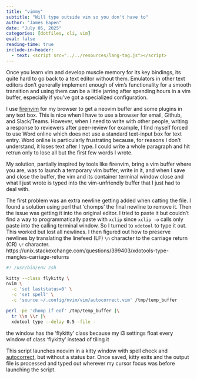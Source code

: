 ```yaml
---
title: "vimmy"
subtitle: "Will type outside vim so you don't have to"
author: "James Eapen"
date: "July 05, 2025"
categories: [dotfiles, cli, vim]
eval: false
reading-time: true
include-in-header:
  - text: <script src="../../resources/lang-tag.js"></script>
---
```


Once you learn vim and develop muscle memory for its key bindings, its quite
hard to go back to a text editor without them. Emulators in other text editors
don't generally implement enough of vim's functionality for a smooth transition
and using them can be a little jarring after spending hours in a vim buffer,
especially if you've got a specialized configuration.

I use [firenvim](https://github.com/glacambre/firenvim) for my browser to get a
neovim buffer and some plugins in any text box. This is nice when I have to use
a browser for email, Github, and Slack/Teams. However, when I need to write with
other people, writing a response to reviewers after peer-review for example, I
find myself forced to use Word online which does not use a standard text-input
box for text entry. Word online is particularly frustrating because, for reasons
I don't understand, it loses text after I type. I could write a whole paragraph
and hit retrun only to lose all but the first few words I wrote.

My solution, partially inspired by tools like firenvim, bring a vim buffer where
you are, was to launch a temporary vim buffer, write in it, and when I save and
close the buffer, the vim and its container terminal window close and what I
just wrote is typed into the vim-unfriendly buffer that I just had to deal with.

The first problem was an extra newline getting added when catting the file. I
found a solution using perl that 'chomps' the final newline to remove it. Then
the issue was getting it into the original editor. I tried to paste it but
couldn't find a way to programmatically paste with `xclip` since `xclip -o`
calls only paste into the calling terminal window. So I turned to `xdotool` to
type it out. This worked but lost all newlines. I then figured out how to
preserve newlines by translating the linefeed (LF) `\n` character to the
carriage return (CR) `\r` character.
[https://unix.stackexchange.com/questions/399403/xdotools-type-mangles-carriage-returns]{.aside}

```bash
#! /usr/bin/env zsh

kitty --class flykitty \
nvim \
  -c 'set laststatus=0' \
  -c 'set spell' \
  -c 'source ~/.config/nvim/vim/autocorrect.vim' /tmp/temp_buffer

perl -pe 'chomp if eof' /tmp/temp_buffer |\
  tr \\n \\r |\
  xdotool type --delay 0.5 -file -
```

[the window has the 'flykitty'
class because my i3 settings float every window of class 'flykitty' instead of
tiling it]{.aside} 


This script launches neovim in a kitty window with spell check and
[autocorrect](https://github.com/jamespeapen/dotfiles/blob/master/config/nvim/vim/autocorrect.vim),
but without a status bar. Once saved, kitty exits and the output file is
processed and typed out wherever my cursor focus was before launching the
script.
